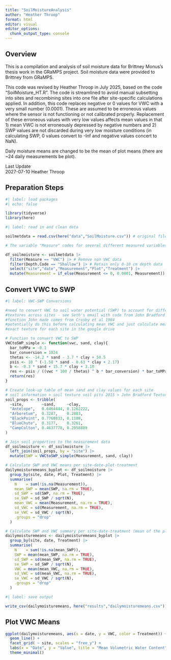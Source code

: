 ```yaml
---
title: "SoilMoistureAnalysis"
author: "Heather Throop"
format: html
editor: visual
editor_options: 
  chunk_output_type: console
---
```


## Overview

This is a compilation and analysis of soil moisture data for Brittney Monus's thesis work in the GRaMPS project. Soil moisture data were provided to Brittney from GRaMPS.

This code was revised by Heather Throop in July 2025, based on the code "SoilMoisture_HT.R". The code is streamlined to avoid manual subsetting into sites and recombining sites into one file after site-specific calculations applied. In addition, this code replaces negative or 0 values for VWC with a very small number (0.0001). These are assumed to be erroneous values where the sensor is not functioning or not calibrated properly. Replacement of these erroneous values with very low values affects mean values in that 1) mean VWC is not erroneously depressed by negative numbers and 2) SWP values are not discarded during very low moisture conditions (in calculating SWP, 0 values convert to -Inf and negative values concert to NaN).

Daily moisture means are changed to be the mean of plot means (there are \~24 daily measurements be plot).

Last Update\
2027-07-10 Heather Throop

## Preparation Steps

```r
#| label: load packages
#| echo: false

library(tidyverse)
library(here)
```

```r
#| label: read in and clean data

soilmetdata = read.csv(here("data","SoilMoisture.csv")) # original file name in archive is SoilMoistureData_Request_Monus_HT.csv"

# The variable "Measure" codes for several different measured variables (VWC, T, Precip, RH). VWC is volumetric water content (VWC) and units are m3/m3

df_soilmoisture <- soilmetdata |>
  filter(Measure == "VWC") |> # Remove non VWC data
  filter(Depth.Code == "Shallow") |> # Retain only 0-10 cm depth data 
  select("site","date","Measurement","Plot","Treatment") |>
  mutate(Measurement = if_else(Measurement <= 0, 0.0001, Measurement)) # change 0 or negative VWC values to a very small positive number

```

## Convert VWC to SWP

```r
#| label: VWC-SWP Conversions

#need to convert VWC to soil water potential (SWP) to account for different soil 
#textures across sites - see Seth's email with code from John Bradford
#function John made comes from Crosby et al 1984
#potentially do this before calculating mean VWC and just calculate mean SWP
#exact texture for each site in the google drive 

# Function to convert VWC to SWP
VWCtoSWP_simple <- function(vwc, sand, clay){
  bar_toMPa = -0.1
  bar_conversion = 1024
  thetas <- -14.2 * sand - 3.7 * clay + 50.5
  psis <- 10 ^ (-1.58 * sand - 0.63 * clay + 2.17)
  b <- -0.3 * sand + 15.7 * clay + 3.10
  res <- psis / ((vwc * 100 / thetas) ^ b * bar_conversion) * bar_toMPa
  return(res)
}

# Create look-up table of mean sand and clay values for each site
# soil information > soil texture soil pits 2015 > John Bradford Texture 2015 submission 
soil_props <- tribble(
  ~site,        ~sand,     ~clay,
  "Antelope",   0.6464444, 0.1262222,
  "Arboretum",  0.3287,    0.2883,
  "BlackPoint", 0.7760833, 0.1108,
  "BlueChute",  0.3177,    0.3261,
  "CampColton", 0.4637778, 0.2058889
)

# Join soil properties to the measurement data
df_soilmoisture <- df_soilmoisture |>
  left_join(soil_props, by = "site") |>
  mutate(SWP = VWCtoSWP_simple(Measurement, sand, clay))

# Calculate SWP and VWC means per site-date-plot-treatment
dailymoisturemeans_byplot <- df_soilmoisture |>
  group_by(site, date, Plot, Treatment) |>
  summarise(
    N    = sum(!is.na(Measurement)),
    mean_SWP = mean(SWP, na.rm = TRUE),
    sd_SWP = sd(SWP, na.rm = TRUE),
    se_SWP = sd_SWP / sqrt(N),
    mean_VWC = mean(Measurement, na.rm = TRUE),
    sd_VWC = sd(Measurement, na.rm = TRUE),
    se_VWC = sd_VWC / sqrt(N),
    .groups = "drop"
  ) 

# Calculate SWP and VWC summary per site-date-treatment (mean of the plot means)
dailymoisturemeans <- dailymoisturemeans_byplot |>
  group_by(site, date, Treatment) |>
  summarise(
    N    = sum(!is.na(mean_SWP)),
    SWP = mean(mean_SWP, na.rm = TRUE),
    sd_SWP = sd(mean_SWP, na.rm = TRUE),
    se_SWP = sd_SWP / sqrt(N),
    VWC = mean(mean_VWC, na.rm = TRUE),
    sd_VWC = sd(mean_VWC, na.rm = TRUE),
    se_VWC = sd_VWC / sqrt(N),
    .groups = "drop"
  ) 

```

```r
#| label: save output

write_csv(dailymoisturemeans, here("results","dailymoisturemeans.csv"))

```

## Plot VWC Means

```r

ggplot(dailymoisturemeans, aes(x = date, y = VWC, color = Treatment)) +
  geom_line() +
  facet_grid( ~ site, scales = "free_y") +
  labs(x = "Date", y = "Value", title = "Mean Volumetric Water Content") +
  theme_minimal()

```
